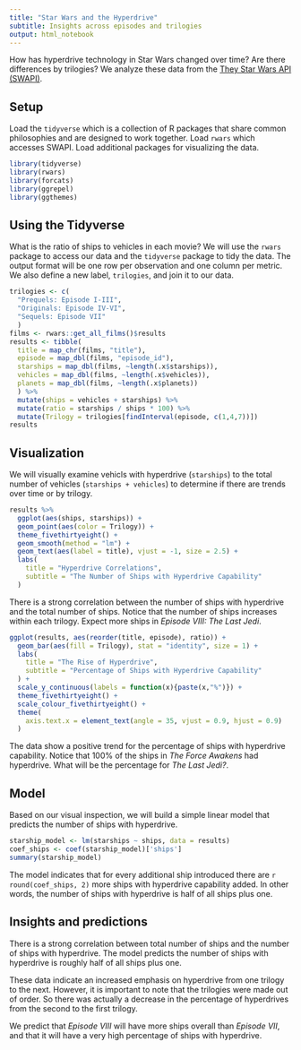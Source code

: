 ```yaml
---
title: "Star Wars and the Hyperdrive"
subtitle: Insights across episodes and trilogies
output: html_notebook
---
```


How has hyperdrive technology in Star Wars changed over time? Are there differences by trilogies? We analyze these data from the [They Star Wars API (SWAPI)](http://swapi.co/).

## Setup

Load the `tidyverse` which is a collection of R packages that share common philosophies and are designed to work together. Load `rwars` which accesses SWAPI. Load additional packages for visualizing the data.

```r
library(tidyverse)
library(rwars)
library(forcats)
library(ggrepel)
library(ggthemes)
```

## Using the Tidyverse

What is the ratio of ships to vehicles in each movie? We will use the `rwars` package to access our data and the `tidyverse` package to tidy the data. The output format will be one row per observation and one column per metric. We also define a new label, `trilogies`, and join it to our data.

```r
trilogies <- c(
  "Prequels: Episode I-III", 
  "Originals: Episode IV-VI", 
  "Sequels: Episode VII"
  )
films <- rwars::get_all_films()$results
results <- tibble(
  title = map_chr(films, "title"),
  episode = map_dbl(films, "episode_id"),
  starships = map_dbl(films, ~length(.x$starships)),
  vehicles = map_dbl(films, ~length(.x$vehicles)),
  planets = map_dbl(films, ~length(.x$planets))
  ) %>% 
  mutate(ships = vehicles + starships) %>%
  mutate(ratio = starships / ships * 100) %>% 
  mutate(Trilogy = trilogies[findInterval(episode, c(1,4,7))])
results
```

## Visualization

We will visually examine vehicls with hyperdrive (`starships`) to the total number of vehicles (`starships + vehicles`) to determine if there are trends over time or by trilogy.

```r
results %>%
  ggplot(aes(ships, starships)) +
  geom_point(aes(color = Trilogy)) +
  theme_fivethirtyeight() +
  geom_smooth(method = "lm") +
  geom_text(aes(label = title), vjust = -1, size = 2.5) +
  labs(
    title = "Hyperdrive Correlations",
    subtitle = "The Number of Ships with Hyperdrive Capability"
  )
```

There is a strong correlation between the number of ships with hyperdrive and the total number of ships. Notice that the number of ships increases within each trilogy. Expect more ships in *Episode VIII: The Last Jedi*.

```r
ggplot(results, aes(reorder(title, episode), ratio)) + 
  geom_bar(aes(fill = Trilogy), stat = "identity", size = 1) +
  labs(
    title = "The Rise of Hyperdrive",
    subtitle = "Percentage of Ships with Hyperdrive Capability"
  ) +
  scale_y_continuous(labels = function(x){paste(x,"%")}) +
  theme_fivethirtyeight() +
  scale_colour_fivethirtyeight() +
  theme(
    axis.text.x = element_text(angle = 35, vjust = 0.9, hjust = 0.9)
  )
```

The data show a positive trend for the percentage of ships with hyperdrive capability. Notice that 100% of the ships in *The Force Awakens* had hyperdrive. What will be the percentage for *The Last Jedi?*.

## Model

Based on our visual inspection, we will build a simple linear model that predicts the number of ships with hyperdrive.

```r
starship_model <- lm(starships ~ ships, data = results)
coef_ships <- coef(starship_model)['ships']
summary(starship_model)
```

The model indicates that for every additional ship introduced there are `r round(coef_ships, 2)` more ships with hyperdrive capability added. In other words, the number of ships with hyperdrive is half of all ships plus one.

## Insights and predictions

There is a strong correlation between total number of ships and the number of ships with hyperdrive. The model predicts the number of ships with hyperdrive is roughly half of all ships plus one.

These data indicate an increased emphasis on hyperdrive from one trilogy to the next. However, it is important to note that the trilogies were made out of order. So there was actually a decrease in the percentage of hyperdrives from the second to the first trilogy. 

We predict that *Episode VIII* will have more ships overall than *Episode VII*, and that it will have a very high percentage of ships with hyperdrive.